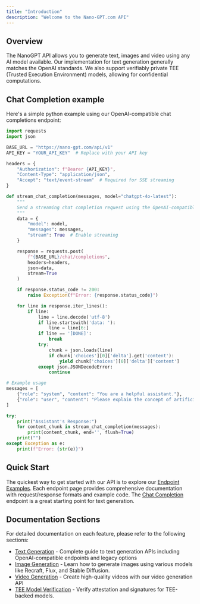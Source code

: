 ```yaml
---
title: "Introduction"
description: "Welcome to the Nano-GPT.com API"
---
```


## Overview

The NanoGPT API allows you to generate text, images and video using any AI model available. Our implementation for text generation generally matches the OpenAI standards. We also support verifiably private TEE (Trusted Execution Environment) models, allowing for confidential computations. 

## Chat Completion example

Here's a simple python example using our OpenAI-compatible chat completions endpoint:

```python
import requests
import json

BASE_URL = "https://nano-gpt.com/api/v1"
API_KEY = "YOUR_API_KEY"  # Replace with your API key

headers = {
    "Authorization": f"Bearer {API_KEY}",
    "Content-Type": "application/json",
    "Accept": "text/event-stream"  # Required for SSE streaming
}

def stream_chat_completion(messages, model="chatgpt-4o-latest"):
    """
    Send a streaming chat completion request using the OpenAI-compatible endpoint.
    """
    data = {
        "model": model,
        "messages": messages,
        "stream": True  # Enable streaming
    }

    response = requests.post(
        f"{BASE_URL}/chat/completions",
        headers=headers,
        json=data,
        stream=True
    )

    if response.status_code != 200:
        raise Exception(f"Error: {response.status_code}")

    for line in response.iter_lines():
        if line:
            line = line.decode('utf-8')
            if line.startswith('data: '):
                line = line[6:]
            if line == '[DONE]':
                break
            try:
                chunk = json.loads(line)
                if chunk['choices'][0]['delta'].get('content'):
                    yield chunk['choices'][0]['delta']['content']
            except json.JSONDecodeError:
                continue

# Example usage
messages = [
    {"role": "system", "content": "You are a helpful assistant."},
    {"role": "user", "content": "Please explain the concept of artificial intelligence."}
]

try:
    print("Assistant's Response:")
    for content_chunk in stream_chat_completion(messages):
        print(content_chunk, end='', flush=True)
    print("")
except Exception as e:
    print(f"Error: {str(e)}")
```

## Quick Start

The quickest way to get started with our API is to explore our [Endpoint Examples](/api-reference/endpoint/chat-completion). Each endpoint page provides comprehensive documentation with request/response formats and example code. The [Chat Completion](/api-reference/endpoint/chat-completion) endpoint is a great starting point for text generation.

## Documentation Sections

For detailed documentation on each feature, please refer to the following sections:

- [Text Generation](/text-generation) - Complete guide to text generation APIs including OpenAI-compatible endpoints and legacy options
- [Image Generation](/image-generation) - Learn how to generate images using various models like Recraft, Flux, and Stable Diffusion.
- [Video Generation](/video-generation) - Create high-quality videos with our video generation API
- [TEE Model Verification](/api-reference/endpoint/tee-verification) - Verify attestation and signatures for TEE-backed models.

